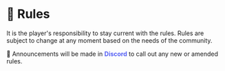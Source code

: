 # 📘 Rules

It is the player's responsibility to stay current with the rules. Rules are subject to change at any moment based on the needs of the community.

📢 Announcements will be made in <font color="#5661F5"> **Discord** </font> to call out any new or amended rules.

